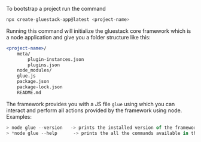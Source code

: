
<Meta pageTitle="Bootstrap a project | framework" description="Bootstrap a project of framework." />





To bootstrap a project run the command

```jsx
npx create-gluestack-app@latest <project-name>
```

Running this command will initialize the gluestack core framework which is a node application and give you a folder structure like this:

```jsx
<project-name>/
	meta/
		plugin-instances.json
		plugins.json
	node_modules/
	glue.js
	package.json
	package-lock.json
	README.md
```

The framework provides you with a JS file `glue` using which you can interact and perform all actions provided by the framework using node. Examples:

```jsx
> node glue --version   -> prints the installed version of the framework.
> *node glue --help      -> prints the all the commands available in the framework.*
```
